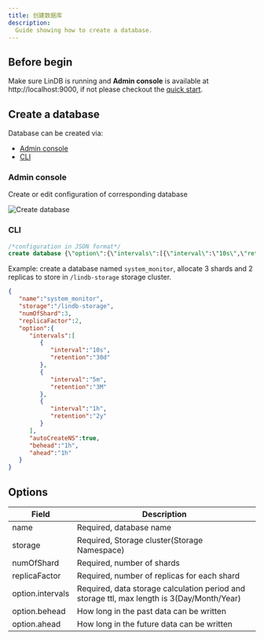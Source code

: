 ```yaml
---
title: 创建数据库
description: 
  Guide showing how to create a database.
---
```


## Before begin

Make sure LinDB is running and **Admin console** is available at http://localhost:9000, 
if not please checkout the [quick start](/docs/lindb/getting-started/package).

## Create a database

Database can be created via:

- [Admin console](#admin-console)
- [CLI](#cli)

### Admin console

Create or edit configuration of corresponding database

![Create database](/img/lindb/guide/admin_ui/create_database.png#browser)

### CLI

```sql
/*configuration in JSON format*/
create database {\"option\":{\"intervals\":[{\"interval\":\"10s\",\"retention\":\"30d\"},{\"interval\":\"5m\",\"retention\":\"3M\"},{\"interval\":\"1h\",\"retention\":\"2y\"}],\"autoCreateNS\":true,\"behead\":\"1h\",\"ahead\":\"1h\"},\"name\":\"system_monitor\",\"storage\":\"/lindb-storage\",\"numOfShard\":3,\"replicaFactor\":2}
```

Example: create a database named `system_monitor`, allocate 3 shards and 2 replicas to store in `/lindb-storage` storage cluster.
```json
{
   "name":"system_monitor",
   "storage":"/lindb-storage",
   "numOfShard":3,
   "replicaFactor":2,
   "option":{
      "intervals":[
         {
            "interval":"10s",
            "retention":"30d"
         },
         {
            "interval":"5m",
            "retention":"3M"
         },
         {
            "interval":"1h",
            "retention":"2y"
         }
      ],
      "autoCreateNS":true,
      "behead":"1h",
      "ahead":"1h"
   }
}
```

## Options

| Field | Description |
| ------- | -------- |
| name | Required, database name |
| storage | Required, Storage cluster(Storage Namespace) |
| numOfShard | Required, number of shards |
| replicaFactor | Required, number of replicas for each shard |
| option.intervals | Required, data storage calculation period and storage ttl, max length is 3(Day/Month/Year) |
| option.behead | How long in the past data can be written |
| option.ahead | How long in the future data can be written |





